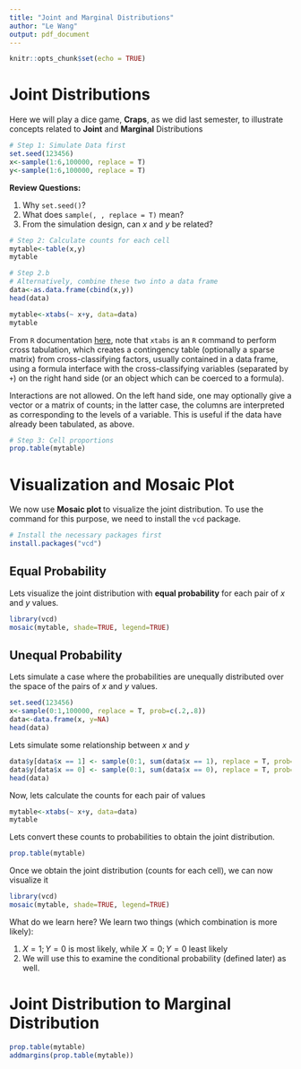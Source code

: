 ```yaml
---
title: "Joint and Marginal Distributions"
author: "Le Wang"
output: pdf_document
---
```


```r
knitr::opts_chunk$set(echo = TRUE)
```



# Joint Distributions

Here we will play a dice game, **Craps**, as we did last semester, to illustrate concepts related to **Joint** and **Marginal** Distributions

```r
# Step 1: Simulate Data first 
set.seed(123456) 
x<-sample(1:6,100000, replace = T) 
y<-sample(1:6,100000, replace = T)
```

**Review Questions:**

1. Why `set.seed()`?
2. What does `sample(, , replace = T)` mean?
3. From the simulation design, can $x$ and $y$ be related?


```r
# Step 2: Calculate counts for each cell 
mytable<-table(x,y)
mytable
```


```r
# Step 2.b
# Alternatively, combine these two into a data frame 
data<-as.data.frame(cbind(x,y)) 
head(data)
```

```r
mytable<-xtabs(~ x+y, data=data)
mytable
```

From `R` documentation [here](https://www.rdocumentation.org/packages/stats/versions/3.6.2/topics/xtabs), note that `xtabs` is an `R` command to perform cross tabulation, which creates a contingency table (optionally a sparse matrix) from cross-classifying factors, usually contained in a data frame, using a formula interface with the cross-classifying variables (separated by `+`) on the right hand side (or an object which can be coerced to a formula). 

Interactions are not allowed. On the left hand side, one may optionally
give a vector or a matrix of counts; in the latter case, the columns are interpreted as corresponding to the levels of a variable. This is useful if the data have already been tabulated, as above. 


```r
# Step 3: Cell proportions 
prop.table(mytable)
```



# Visualization and Mosaic Plot 

We now use **Mosaic plot ** to visualize the joint distribution. To use the command for this purpose, we need to install the `vcd` package. 

```r
# Install the necessary packages first
install.packages("vcd")
```

## Equal Probability

Lets visualize the joint distribution with **equal probability** for each pair of $x$ and $y$ values.

```r
library(vcd)
mosaic(mytable, shade=TRUE, legend=TRUE)

```


## Unequal Probability

Lets simulate a case where the probabilities are unequally distributed over the space of the pairs of $x$ and $y$ values.


```r
set.seed(123456)
x<-sample(0:1,100000, replace = T, prob=c(.2,.8)) 
data<-data.frame(x, y=NA)
head(data)
```

Lets simulate some relationship between $x$ and $y$
```r
data$y[data$x == 1] <- sample(0:1, sum(data$x == 1), replace = T, prob=c(0.7,0.3)) 
data$y[data$x == 0] <- sample(0:1, sum(data$x == 0), replace = T, prob=c(0.1,0.9)) 
head(data)
```

Now, lets calculate the counts for each pair of values

```r
mytable<-xtabs(~ x+y, data=data)
mytable
```

Lets convert these counts to probabilities to obtain the joint distribution.

```r
prop.table(mytable)
```


Once we obtain the joint distribution (counts for each cell), we can now visualize it
```r
library(vcd)
mosaic(mytable, shade=TRUE, legend=TRUE)
```

What do we learn here? We learn two things (which combination is more likely):

1. $X = 1;Y = 0$ is most likely, while $X = 0;Y = 0$ least likely
2. We will use this to examine the conditional probability (defined later) as well.

# Joint Distribution to Marginal Distribution

```r
prop.table(mytable)
addmargins(prop.table(mytable))
```


